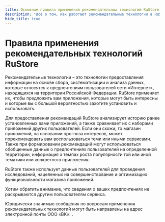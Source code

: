 ```yaml
---
title: Основные правила применения рекомендательных технологий RuStore для разработчиков
description: "Всё о том, как работают рекомендательные технологии в RuStore."
hide_title: true
---
```


# Правила применения рекомендательных технологий RuStore

Рекомендательные технологии – это технологии предоставления информации на основе сбора, систематизации и анализа данных, которые относятся к предпочтениям пользователей сети «Интернет», находящихся на территории Российской Федерации. RuStore применяет их, чтобы предложить вам приложения, которые могут быть интересны и которые вы с большой вероятностью захотите установить и использовать.

Для предоставления рекомендаций RuStore анализирует историю ранее установленных вами приложений, а также сравнивает их с наборами приложений других пользователей. Если они схожи, то магазин приложений, на основании прогноза интересов, может порекомендовать вам воспользоваться теми или иными сервисами. Также при формировании рекомендаций могут использоваться обобщенные данные о предпочтениях пользователей на определенной территории, информация о темпах роста популярности той или иной тематики или конкретного приложения.

RuStore также использует данные пользователей для проведения исследований, нацеленных на совершенствование и оптимизацию функциональности магазина приложений.

Хотим обратить внимание, что сведения о ваших предпочтениях не раскрываются другим пользователям сервиса.

Юридически значимые сообщения по вопросам применения рекомендательных технологий могут быть направлены на адрес электронной почты ООО «ВК»: .

